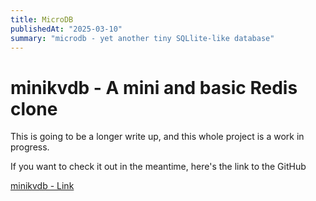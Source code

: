 ```yaml
---
title: MicroDB
publishedAt: "2025-03-10"
summary: "microdb - yet another tiny SQLlite-like database"
---
```


# minikvdb - A mini and basic Redis clone

This is going to be a longer write up, and this whole project is a work in progress.

If you want to check it out in the meantime, here's the link to the GitHub

[minikvdb - Link](https://github.com/tkruer/minikvdb)
